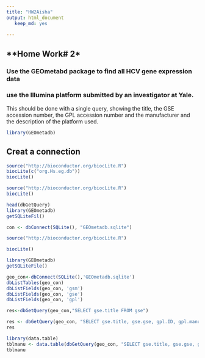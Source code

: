 ```yaml
---
title: "HW2Aisha"
output: html_document
   keep_md: yes
   
---
```


## **Home Work# 2*

### Use the GEOmetabd package to find all HCV gene expression data
### use the Illumina platform submitted by an investigator at Yale. 

This should be done with a single query, showing the title, the GSE accession number, the GPL accession number and the manufacturer and the description of the platform used.



```r
library(GEOmetadb)
```

## Creat a connection
```r
source("http://bioconductor.org/biocLite.R")
biocLite(c("org.Hs.eg.db"))
biocLite()
```




```r
source("http://bioconductor.org/biocLite.R")
biocLite()
```


```r
head(dbGetQuery)
library(GEOmetadb)
getSQLiteFil()
```



```r
con <- dbConnect(SQLite(), "GEOmetadb.sqlite")
```

```r
source("http://bioconductor.org/biocLite.R")
```

```r
biocLite()
```


```r
library(GEOmetadb)
getSQLiteFile()
```

```r
geo_con<-dbConnect(SQLite(),'GEOmetadb.sqlite') 
dbListTables(geo_con)
dbListFields(geo_con, 'gsm')
dbListFields(geo_con, 'gse')
dbListFields(geo_con, 'gpl')

```

```r
res<-dbGetQuery(geo_con,"SELECT gse.title FROM gse")
```

```r
res <- dbGetQuery(geo_con, "SELECT gse.title, gse.gse, gpl.ID, gpl.manufacturer,gpl.description,gsm.gsm, gsm.contact FROM (gse JOIN gse_gpl ON gse.gse=gse_gpl.gse)j JOIN gpl ON j.gpl=gpl.gpl (gsm JOIN gsm=gsm WHERE gse.title LIKE '%HCV%' AND gpl.manufacturer LIKE %Illumina% AND contact LIKE %Yale% ")
res
```

```r
library(data.table)
tblmanu <- data.table(dbGetQuery(geo_con, "SELECT gse.title, gse.gse, gpl.gpl, gpl.manufacturer, gpl.technology, gse.contact FROM (gse JOIN gse_gpl ON gse.gse = gse_gpl.gse) j JOIN gpl ON j.gpl=gpl.gpl WHERE gpl.manufacturer LIKE '%Illumina%' AND gse.contact LIKE '%Yale%' AND gse.title LIKE '%Hepatitis C%'")
tblmanu
```

